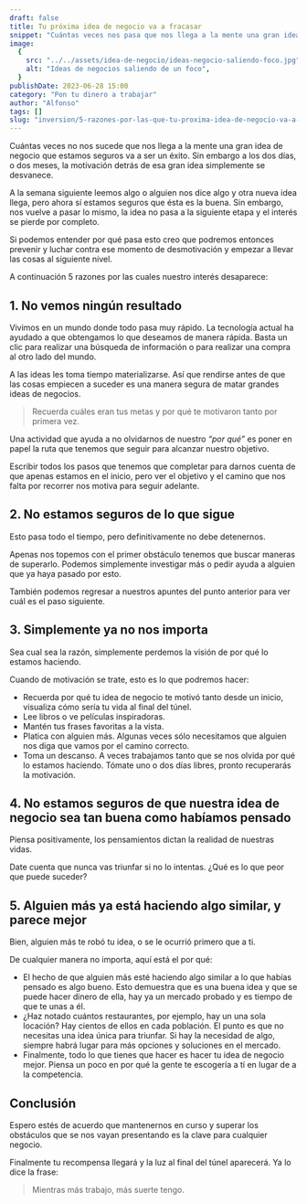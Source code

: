 ```yaml
---
draft: false
title: Tu próxima idea de negocio va a fracasar
snippet: "Cuántas veces nos pasa que nos llega a la mente una gran idea de negocio que estamos seguros va a ser un éxito, sin embargo a los dos días, o dos meses, la motivación detrás de esa gran idea simplemente se desvanece. A la semana siguiente leemos algo o alguien nos dice algo y lo mismo."
image:
  {
    src: "../../assets/idea-de-negocio/ideas-negocio-saliendo-foco.jpg",
    alt: "Ideas de negocios saliendo de un foco",
  }
publishDate: 2023-06-28 15:00
category: "Pon tu dinero a trabajar"
author: "Alfonso"
tags: []
slug: "inversion/5-razones-por-las-que-tu-proxima-idea-de-negocio-va-a-fracasar"
---
```


Cuántas veces no nos sucede que nos llega a la mente una gran idea de negocio que estamos seguros va a ser un éxito. Sin embargo a los dos días, o dos meses, la motivación detrás de esa gran idea simplemente se desvanece.

A la semana siguiente leemos algo o alguien nos dice algo y otra nueva idea llega, pero ahora sí estamos seguros que ésta es la buena. Sin embargo, nos vuelve a pasar lo mismo, la idea no pasa a la siguiente etapa y el interés se pierde por completo.

Si podemos entender por qué pasa esto creo que podremos entonces prevenir y luchar contra ese momento de desmotivación y empezar a llevar las cosas al siguiente nivel.

A continuación 5 razones por las cuales nuestro interés desaparece:

## 1. No vemos ningún resultado

Vivimos en un mundo donde todo pasa muy rápido. La tecnología actual ha ayudado a que obtengamos lo que deseamos de manera rápida. Basta un clic para realizar una búsqueda de información o para realizar una compra al otro lado del mundo.

A las ideas les toma tiempo materializarse. Así que rendirse antes de que las cosas empiecen a suceder es una manera segura de matar grandes ideas de negocios.

> Recuerda cuáles eran tus metas y por qué te motivaron tanto por primera vez.

Una actividad que ayuda a no olvidarnos de nuestro _“por qué”_ es poner en papel la ruta que tenemos que seguir para alcanzar nuestro objetivo.

Escribir todos los pasos que tenemos que completar para darnos cuenta de que apenas estamos en el inicio, pero ver el objetivo y el camino que nos falta por recorrer nos motiva para seguir adelante.

## 2. No estamos seguros de lo que sigue

Esto pasa todo el tiempo, pero definitivamente no debe detenernos.

Apenas nos topemos con el primer obstáculo tenemos que buscar maneras de superarlo. Podemos simplemente investigar más o pedir ayuda a alguien que ya haya pasado por esto.

También podemos regresar a nuestros apuntes del punto anterior para ver cuál es el paso siguiente.

## 3. Simplemente ya no nos importa

Sea cual sea la razón, simplemente perdemos la visión de por qué lo estamos haciendo.

Cuando de motivación se trate, esto es lo que podremos hacer:

- Recuerda por qué tu idea de negocio te motivó tanto desde un inicio, visualiza cómo sería tu vida al final del túnel.
- Lee libros o ve películas inspiradoras.
- Mantén tus frases favoritas a la vista.
- Platica con alguien más. Algunas veces sólo necesitamos que alguien nos diga que vamos por el camino correcto.
- Toma un descanso. A veces trabajamos tanto que se nos olvida por qué lo estamos haciendo. Tómate uno o dos días libres, pronto recuperarás la motivación.

## 4. No estamos seguros de que nuestra idea de negocio sea tan buena como habíamos pensado

Piensa positivamente, los pensamientos dictan la realidad de nuestras vidas.

Date cuenta que nunca vas triunfar si no lo intentas. ¿Qué es lo que peor que puede suceder?

## 5. Alguien más ya está haciendo algo similar, y parece mejor

Bien, alguien más te robó tu idea, o se le ocurrió primero que a ti.

De cualquier manera no importa, aquí está el por qué:

- El hecho de que alguien más esté haciendo algo similar a lo que habías pensado es algo bueno. Esto demuestra que es una buena idea y que se puede hacer dinero de ella, hay ya un mercado probado y es tiempo de que te unas a él.
- ¿Haz notado cuántos restaurantes, por ejemplo, hay un una sola locación? Hay cientos de ellos en cada población. El punto es que no necesitas una idea única para triunfar. Si hay la necesidad de algo, siempre habrá lugar para más opciones y soluciones en el mercado.
- Finalmente, todo lo que tienes que hacer es hacer tu idea de negocio mejor. Piensa un poco en por qué la gente te escogería a tí en lugar de a la competencia.

## Conclusión

Espero estés de acuerdo que mantenernos en curso y superar los obstáculos que se nos vayan presentando es la clave para cualquier negocio.

Finalmente tu recompensa llegará y la luz al final del túnel aparecerá. Ya lo dice la frase:

> Mientras más trabajo, más suerte tengo.
